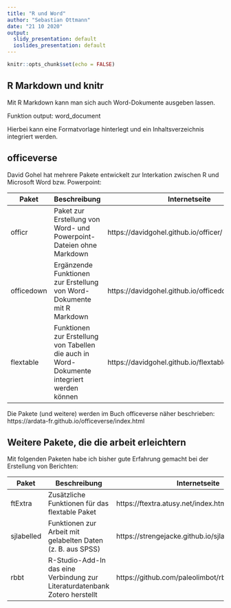 ```yaml
---
title: "R und Word"
author: "Sebastian Ottmann"
date: "21 10 2020"
output:
  slidy_presentation: default
  ioslides_presentation: default
---
```


```r
knitr::opts_chunk$set(echo = FALSE)
```

## R Markdown und knitr

Mit R Markdown kann man sich auch Word-Dokumente ausgeben lassen. 

Funktion output: word_document

Hierbei kann eine Formatvorlage hinterlegt und ein Inhaltsverzeichnis integriert werden.

## officeverse

David Gohel hat mehrere Pakete entwickelt zur Interkation zwischen R und Microsoft Word bzw. Powerpoint:

Paket | Beschreibung | Internetseite
----- | ------------ | -------------
officr | Paket zur Erstellung von Word- und Powerpoint-Dateien ohne Markdown | https://davidgohel.github.io/officer/ 
officedown | Ergänzende Funktionen zur Erstellung von Word-Dokumente mit R Markdown | https://davidgohel.github.io/officedown/index.html
flextable | Funktionen zur Erstellung von Tabellen die auch in Word-Dokumente integriert werden können | https://davidgohel.github.io/flextable/index.html

Die Pakete (und weitere) werden im Buch officeverse näher beschrieben: https://ardata-fr.github.io/officeverse/index.html



## Weitere Pakete, die die arbeit erleichtern

Mit folgenden Paketen habe ich bisher gute Erfahrung gemacht bei der Erstellung von Berichten:

Paket | Beschreibung | Internetseite
----- | ------------ | -------------
ftExtra | Zusätzliche Funktionen für das flextable Paket | https://ftextra.atusy.net/index.html
sjlabelled | Funktionen zur Arbeit mit gelabelten Daten (z. B. aus SPSS) | https://strengejacke.github.io/sjlabelled/index.html
rbbt | R-Studio-Add-In das eine Verbindung zur Literaturdatenbank Zotero herstellt | https://github.com/paleolimbot/rbbt